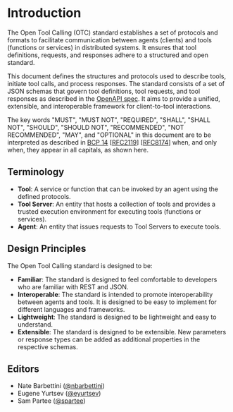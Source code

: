 # Introduction

The Open Tool Calling (OTC) standard establishes a set of protocols and formats to facilitate communication between agents (clients) and tools (functions or services) in distributed systems. It ensures that tool definitions, requests, and responses adhere to a structured and open standard.

This document defines the structures and protocols used to describe tools, initiate tool calls, and process responses. The standard consists of a set of JSON schemas that govern tool definitions, tool requests, and tool responses as described in the [OpenAPI spec](https://spec.openapis.org/registry-metadata/openapi-extensions). It aims to provide a unified, extensible, and interoperable framework for client-to-tool interactions.

The key words "MUST", "MUST NOT", "REQUIRED", "SHALL", "SHALL NOT", "SHOULD", "SHOULD NOT", "RECOMMENDED", "NOT RECOMMENDED", "MAY", and "OPTIONAL" in this document are to be interpreted as described in [BCP 14](https://datatracker.ietf.org/doc/html/bcp14) [[RFC2119](https://datatracker.ietf.org/doc/html/rfc2119)] [[RFC8174](https://datatracker.ietf.org/doc/html/rfc8174)] when, and only when, they appear in all capitals, as shown here.

## Terminology

- **Tool**: A service or function that can be invoked by an agent using the defined protocols.
- **Tool Server**: An entity that hosts a collection of tools and provides a trusted execution environment for executing tools (functions or services).
- **Agent**: An entity that issues requests to Tool Servers to execute tools.

## Design Principles

The Open Tool Calling standard is designed to be:

- **Familiar**: The standard is designed to feel comfortable to developers who are familiar with REST and JSON.
- **Interoperable**: The standard is intended to promote interoperability between agents and tools. It is designed to be easy to implement for different languages and frameworks.
- **Lightweight**: The standard is designed to be lightweight and easy to understand.
- **Extensible**: The standard is designed to be extensible. New parameters or response types can be added as additional properties in the respective schemas.

## Editors

- Nate Barbettini ([@nbarbettini](https://github.com/nbarbettini))
- Eugene Yurtsev ([@eyurtsev](https://github.com/eyurtsev))
- Sam Partee ([@spartee](https://github.com/spartee))
